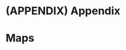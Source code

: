 # (APPENDIX) Appendix {-}

# Maps

<!-- Self-contained introduction to mapping. Only uses geom_sf(). Use [Andrew Tran](https://github.com/andrewbtran/NICAR-2019-mapping) which is open source. Just copy the whole thing as a starting point.  This chapter is important because there is no simple, modern self-contained introduction to mapping that I can find. And lots of students will want to use maps in their final project. But this does need to be simple since students will be going through it during week 4. Can we get students using tidycensus? https://walkerke.github.io/tidycensus/articles/spatial-data.html Maybe this should form the core of our examples? Maybe we introduce the tidycensus package the week before in the syllabus? For purposes of this chapter, you may assume that students already understand tidycensus. -->
